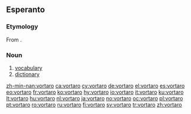 ==Esperanto==

===Etymology===
From {{suffix|vorto|aro|gloss1=word|gloss2=collection|alt2=ar-|lang=eo}}.

===Noun===
{{eo-noun}}
{{wikipedia|lang=eo}}

# [[vocabulary]]
# [[dictionary]]

[[zh-min-nan:vortaro]]
[[ca:vortaro]]
[[cy:vortaro]]
[[de:vortaro]]
[[el:vortaro]]
[[es:vortaro]]
[[eo:vortaro]]
[[fr:vortaro]]
[[ko:vortaro]]
[[hy:vortaro]]
[[io:vortaro]]
[[it:vortaro]]
[[ku:vortaro]]
[[lt:vortaro]]
[[hu:vortaro]]
[[nl:vortaro]]
[[ja:vortaro]]
[[no:vortaro]]
[[oc:vortaro]]
[[pl:vortaro]]
[[pt:vortaro]]
[[ro:vortaro]]
[[ru:vortaro]]
[[fi:vortaro]]
[[sv:vortaro]]
[[tr:vortaro]]
[[zh:vortaro]]